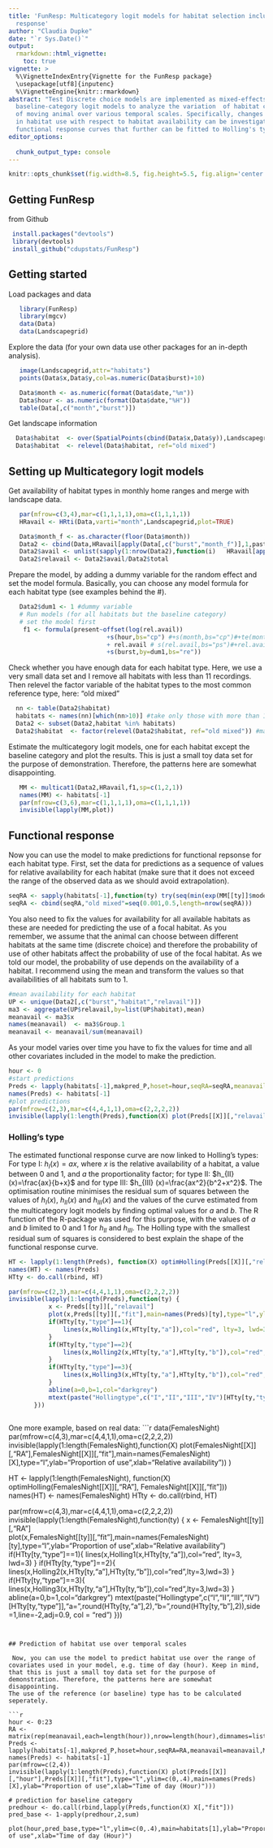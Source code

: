 ```yaml
---
title: 'FunResp: Multicategory logit models for habitat selection including functional
  response'
author: "Claudia Dupke"
date: "`r Sys.Date()`"
output: 
  rmarkdown::html_vignette:
    toc: true
vignette: >
  %\VignetteIndexEntry{Vignette for the FunResp package}
  \usepackage[utf8]{inputenc}
  %\VignetteEngine{knitr::rmarkdown}
abstract: "Test Discrete choice models are implemented as mixed-effects
  baseline-category logit models to analyze the variation  of habitat category use 
  of moving animal over various temporal scales. Specifically, changes
  in habitat use with respect to habitat availability can be investigated leading to  
  functional response curves that further can be fitted to Holling's types. \n \n \n"
editor_options: 
  
  chunk_output_type: console
---
```


```r
knitr::opts_chunk$set(fig.width=8.5, fig.height=5.5, fig.align='center', warning=FALSE, message=FALSE, cache = T)
```

## Getting FunResp
 
 from Github
 
```r
 install.packages("devtools")
 library(devtools)
 install_github("cdupstats/FunResp")
```

 
##  Getting started
 
 Load packages and data
```r
   library(FunResp)
   library(mgcv)
   data(Data)
   data(Landscapegrid)
```  
 
 Explore the data (for your own data use other packages for an in-depth analysis). 
 
```r
   image(Landscapegrid,attr="habitats")
   points(Data$x,Data$y,col=as.numeric(Data$burst)+10)

   Data$month <- as.numeric(format(Data$date,"%m"))
   Data$hour <- as.numeric(format(Data$date,"%H"))
   table(Data[,c("month","burst")])
``` 
 
 Get landscape information
 
```r
  Data$habitat  <- over(SpatialPoints(cbind(Data$x,Data$y)),Landscapegrid)$habitat
  Data$habitat  <- relevel(Data$habitat, ref="old mixed")
``` 
## Setting up Multicategory logit models

Get availability of habitat types in monthly home ranges 
and merge with landscape data.

```r
   par(mfrow=c(3,4),mar=c(1,1,1,1),oma=c(1,1,1,1))
   HRavail <- HRti(Data,varti="month",Landscapegrid,plot=TRUE)

   Data$month_f <- as.character(floor(Data$month))
   Data2 <- cbind(Data,HRavail[apply(Data[,c("burst","month_f")],1,paste,collapse="."),-c(1:2)])
   Data2$avail <- unlist(sapply(1:nrow(Data2),function(i)   HRavail[apply(Data2[i,c("burst","month_f")],1,paste,collapse="."),as.character(unlist(Data2[i,"habitat"]))]))
   Data2$relavail <- Data2$avail/Data2$total
```
  
   Prepare the model, by adding a dummy variable for the random effect and set the model formula.
   Basically, you can choose any model formula for each habitat type (see examples behind the #).
   
```r
   Data2$dum1 <- 1 #dummy variable
   # Run models (for all habitats but the baseline category)
   # set the model first
    f1 <- formula(present~offset(log(rel.avail))
                           +s(hour,bs="cp") #+s(month,bs="cp")#+te(month,hour,by=sex,bs="cp")
                           + rel.avail # s(rel.avail,bs="ps")#+rel.avail*season
                           +s(burst,by=dum1,bs="re"))
```

Check whether you have enough data for each habitat type. Here, we use a very small data set and I remove all habitats with less than 11 recordings.
 Then relevel the factor variable of the habitat types to the most common reference type, here: "old mixed"
 
```r
  nn <- table(Data2$habitat)
  habitats <- names(nn)[which(nn>10)] #take only those with more than 10 recordings
  Data2 <- subset(Data2,habitat %in% habitats)
  Data2$habitat  <- factor(relevel(Data2$habitat, ref="old mixed")) #make sure that baseline habitat is at first position like relevel(Data$habitat, ref="old mixed")
```
  
 Estimate the multicategory logit models, one for each habitat except the baseline category and plot the results. This is just a small toy data set for the purpose of demonstration. Therefore, the patterns here are somewhat disappointing. 
   
```r
   MM <- multicat1(Data2,HRavail,f1,sp=c(1,2,1))
   names(MM) <- habitats[-1]
   par(mfrow=c(3,6),mar=c(1,1,1,1),oma=c(1,1,1,1))
   invisible(lapply(MM,plot))
```
 

## Functional response

Now you can use the model to make predictions for functional repsonse for each habitat type.
First, set the data for predictions as a sequence of values for relative availability for each habitat (make sure that it does not exceed the range of the observed data as we should avoid extrapolation).

```r
seqRA <- sapply(habitats[-1],function(ty) try(seq(min(exp(MM[[ty]]$model$"offset(log(rel.avail))")),min(quantile(exp(MM[[ty]]$model$"offset(log(rel.avail))"),.95),0.9), length=100)))
seqRA <- cbind(seqRA,"old mixed"=seq(0.001,0.5,length=nrow(seqRA)))
```

You also need to fix the values for availability for all available habitats as these are needed for predicting the use of a focal habitat. As you remember, we assume that the animal can choose between different habitats at the same time (discrete choice) and therefore the probability of use of other habitats affect the probability of use of the focal habitat. As we told our model, the probability of use depends on the availability of a habitat. I recommend using the mean and transform the values so that availabilities of all habitats sum to 1. 

```r
#mean availability for each habitat
UP <- unique(Data2[,c("burst","habitat","relavail")])
ma3 <- aggregate(UP$relavail,by=list(UP$habitat),mean)
meanavail <- ma3$x
names(meanavail)  <- ma3$Group.1
meanavail <- meanavail/sum(meanavail)
```

As your model varies over time you have to fix the values for time and all other covariates included in the model to make the prediction.

```r
hour <- 0
#start predictions
Preds <- lapply(habitats[-1],makpred_P,hoset=hour,seqRA=seqRA,meanavail=meanavail,Mod=MM)
names(Preds) <- habitats[-1]
#plot predictions
par(mfrow=c(2,3),mar=c(4,4,1,1),oma=c(2,2,2,2))
invisible(lapply(1:length(Preds),function(X) plot(Preds[[X]][,"relavail"],Preds[[X]][,"fit"],main=names(Preds)[X],type="l",ylab="Proportion of use",xlab="Relative availability")))
```

### Holling's type

The estimated functional response curve are now linked to Holling's types: 
For type I:
$h_I(x)=a x$, where $x$ is the relative availability of a habitat, a value
between 0 and 1, and $a$ the proportionality factor; for type II:
 $h_{II} (x)=\frac{ax}{b+x}$ and for type III: $h_{III}
 (x)=\frac{ax^2}{b^2+x^2}$. The optimisation routine minimises the residual sum
 of squares between the values of $h_I(x)$, $h_{II}(x)$ and $h_{III}(x)$ and the 
 values of the curve estimated from the
 multicategory logit models by finding optimal values for $a$ and $b$. The R function
 \emph{optim} of the R-package \emph{stats} was used for this
 purpose, with the values of $a$ and $b$ limited to 0
 and 1 for $h_{II}$ and $h_{III}$.
 The Holling type with the smallest residual sum of squares is considered to
 best explain the shape of the functional response curve.
 
 ```r
HT <- lapply(1:length(Preds), function(X) optimHolling(Preds[[X]][,"relavail"],Preds[[X]][,"fit"]))
names(HT) <- names(Preds)
HTty <- do.call(rbind, HT)

par(mfrow=c(2,3),mar=c(4,4,1,1),oma=c(2,2,2,2))
invisible(lapply(1:length(Preds),function(ty) {
			x <- Preds[[ty]][,"relavail"]	
			plot(x,Preds[[ty]][,"fit"],main=names(Preds)[ty],type="l",ylab="Proportion of use",xlab="Relative availability")
			if(HTty[ty,"type"]==1){
				lines(x,Holling1(x,HTty[ty,"a"]),col="red", lty=3, lwd=3)
			}
			if(HTty[ty,"type"]==2){
				lines(x,Holling2(x,HTty[ty,"a"],HTty[ty,"b"]),col="red",lty=3,lwd=3)
			}
			if(HTty[ty,"type"]==3){
				lines(x,Holling3(x,HTty[ty,"a"],HTty[ty,"b"]),col="red",lty=3,lwd=3)
			}
			abline(a=0,b=1,col="darkgrey")
			mtext(paste("Hollingtype",c("I","II","III","IV")[HTty[ty,"type"]],"\n a=",round(HTty[ty,"a"],2),"\n b=",round(HTty[ty,"b"],2)),side=1,line=-2,adj=0.9, col = "red")
		}))
  
```

One more example, based on real data:
 ```r
data(FemalesNight)
par(mfrow=c(4,3),mar=c(4,4,1,1),oma=c(2,2,2,2))
invisible(lapply(1:length(FemalesNight),function(X) plot(FemalesNight[[X]][,"RA"],FemalesNight[[X]][,"fit"],main=names(FemalesNight)[X],type="l",ylab="Proportion of use",xlab="Relative availability")) )

HT <- lapply(1:length(FemalesNight), function(X) optimHolling(FemalesNight[[X]][,"RA"], FemalesNight[[X]][,"fit"]))
names(HT) <- names(FemalesNight)
HTty <- do.call(rbind, HT)

par(mfrow=c(4,3),mar=c(4,4,1,1),oma=c(2,2,2,2))
invisible(lapply(1:length(FemalesNight),function(ty) {
			x <- FemalesNight[[ty]][,"RA"]	
			plot(x,FemalesNight[[ty]][,"fit"],main=names(FemalesNight)[ty],type="l",ylab="Proportion of use",xlab="Relative availability")
			if(HTty[ty,"type"]==1){
				lines(x,Holling1(x,HTty[ty,"a"]),col="red", lty=3, lwd=3)
			}
			if(HTty[ty,"type"]==2){
				lines(x,Holling2(x,HTty[ty,"a"],HTty[ty,"b"]),col="red",lty=3,lwd=3)
			}
			if(HTty[ty,"type"]==3){
				lines(x,Holling3(x,HTty[ty,"a"],HTty[ty,"b"]),col="red",lty=3,lwd=3)
			}
			abline(a=0,b=1,col="darkgrey")
			mtext(paste("Hollingtype",c("I","II","III","IV")[HTty[ty,"type"]],"\n a=",round(HTty[ty,"a"],2),"\n b=",round(HTty[ty,"b"],2)),side=1,line=-2,adj=0.9, col = "red")
		}))
```


## Prediction of habitat use over temporal scales

 Now, you can use the model to predict habitat use over the range of covariates used in your model, e.g. time of day (hour). Keep in mind, that this is just a small toy data set for the purpose of demonstration. Therefore, the patterns here are somewhat disappointing. 
The use of the reference (or baseline) type has to be calculated seperately. 
 
```r
hour <- 0:23
RA <- matrix(rep(meanavail,each=length(hour)),nrow=length(hour),dimnames=list(c(),c(names(meanavail))))
Preds <- lapply(habitats[-1],makpred_P,hoset=hour,seqRA=RA,meanavail=meanavail,Mod=MM)
names(Preds) <- habitats[-1]
par(mfrow=c(2,4))
invisible(lapply(1:length(Preds),function(X) plot(Preds[[X]][,"hour"],Preds[[X]][,"fit"],type="l",ylim=c(0,.4),main=names(Preds)[X],ylab="Proportion of use",xlab="Time of day (Hour)")))

# prediction for baseline category
predhour <- do.call(rbind,lapply(Preds,function(X) X[,"fit"]))
pred_base <- 1-apply(predhour,2,sum)

plot(hour,pred_base,type="l",ylim=c(0,.4),main=habitats[1],ylab="Proportion of use",xlab="Time of day (Hour)")
```


